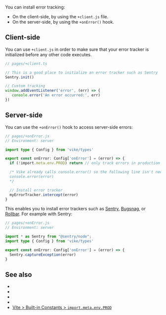 
You can install error tracking:
 - On the client-side, by using the <Link href="/client">`+client.js`</Link> file.
 - On the server-side, by using the <Link href="/onError">`+onError()`</Link> hook.


## Client-side

You can use <Link href="/client">`+client.js`</Link> in order to make sure that your error tracker is initialized before any other code executes.

```ts
// pages/+client.ts

// This is a good place to initialize an error tracker such as Sentry
Sentry.init()

// Custom tracking
window.addEventListener('error', (err) => {
   console.error('An error occurred:', err)
})
```


## Server-side

You can use the <Link href="/onError">`+onError()`</Link> hook to access server-side errors:

```ts
// pages/+onError.js
// Environment: server

import type { Config } from 'vike/types'

export const onError: Config['onError'] = (error) => {
  if (!import.meta.env.PROD) return // only track errors in production

  /* Vike already calls console.error() so the following line isn't needed.
  console.error(error)
  */

  // Install error tracker
  myErrorTracker.intercept(error)
}
```

This enables you to install error trackers such as [Sentry](https://sentry.io/), [Bugsnag](https://www.bugsnag.com/), or [Rollbar](https://rollbar.com/). For example with Sentry:

```ts
// pages/+onError.js
// Environment: server

import * as Sentry from "@sentry/node";
import type { Config } from 'vike/types'

export const onError: Config['onError'] = (error) => {
  Sentry.captureException(error)
}
```


## See also

 - <Link href="/onError" />
 - <Link href="/client" />
 - <Link href="/error-page" />
 - <Link href="/debug#verbose-errors" />
 - [Vite > Built-in Constants > `import.meta.env.PROD`](https://vite.dev/guide/env-and-mode.html#built-in-constants)
